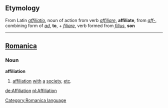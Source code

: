 ==Etymology==
From Latin ''[[affiliatio]]'', noun of action from verb ''[[affiliare]]'', '''affiliate''', from ''[[aff-]]'', combining form of ''[[ad]]'', '''to''', + ''[[filiare]]'', verb formed from ''[[filius]]'', '''son'''
----

==[[Romanica]]==
[[Category:Romanica language]]
===Noun===
<b>affiliation</b>
#[[affiliation]] [[with]] [[a]] [[society]], [[etc]].

[[de:Affiliation]]
[[pl:Affiliation]]